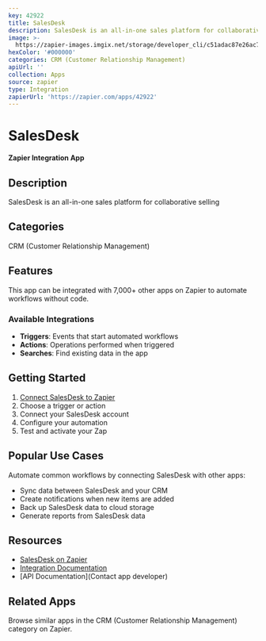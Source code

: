```yaml
---
key: 42922
title: SalesDesk
description: SalesDesk is an all-in-one sales platform for collaborative selling
image: >-
  https://zapier-images.imgix.net/storage/developer_cli/c51adac87e26ac7259dc95ac1f99893f_2.png?auto=format%2Ccompress&ixlib=python-3.0.0&q=50
hexColor: '#000000'
categories: CRM (Customer Relationship Management)
apiUrl: ''
collection: Apps
source: zapier
type: Integration
zapierUrl: 'https://zapier.com/apps/42922'
---
```

# SalesDesk

**Zapier Integration App**

## Description

SalesDesk is an all-in-one sales platform for collaborative selling

## Categories

CRM (Customer Relationship Management)

## Features

This app can be integrated with 7,000+ other apps on Zapier to automate workflows without code.

### Available Integrations

- **Triggers**: Events that start automated workflows
- **Actions**: Operations performed when triggered
- **Searches**: Find existing data in the app

## Getting Started

1. [Connect SalesDesk to Zapier](https://zapier.com/apps/42922)
2. Choose a trigger or action
3. Connect your SalesDesk account
4. Configure your automation
5. Test and activate your Zap

## Popular Use Cases

Automate common workflows by connecting SalesDesk with other apps:

- Sync data between SalesDesk and your CRM
- Create notifications when new items are added
- Back up SalesDesk data to cloud storage
- Generate reports from SalesDesk data

## Resources

- [SalesDesk on Zapier](https://zapier.com/apps/42922)
- [Integration Documentation](https://zapier.com/apps/42922/integrations)
- [API Documentation](Contact app developer)

## Related Apps

Browse similar apps in the CRM (Customer Relationship Management) category on Zapier.
